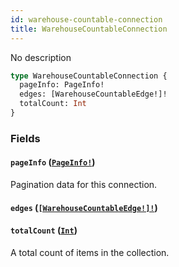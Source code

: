 ```yaml
---
id: warehouse-countable-connection
title: WarehouseCountableConnection
---
```


No description

```graphql
type WarehouseCountableConnection {
  pageInfo: PageInfo!
  edges: [WarehouseCountableEdge!]!
  totalCount: Int
}
```

### Fields

#### `pageInfo` ([`PageInfo!`](/docs/developer/api-reference/objects/page-info))

Pagination data for this connection.

#### `edges` ([`[WarehouseCountableEdge!]!`](/docs/developer/api-reference/objects/warehouse-countable-edge))

#### `totalCount` ([`Int`](/docs/developer/api-reference/scalars/int))

A total count of items in the collection.

